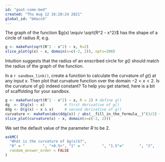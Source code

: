```yaml
---
id: "goat-come-bed"
created: "Thu Aug 12 16:28:24 2021"
global_id: "bHacc6"
---
```


The graph of the function $g(x) \equiv \sqrt{R^2 - x^2}$ has the shape of a circle of radius $R$, e.g.

```r
g <- makeFun(sqrt(R^2 - x^2) ~ x, R=2)
slice_plot(g(x) ~ x, domain(x=c(-2, 2)), npts=300)
```

Intuition suggests that the radius of an enscribed circle for $g()$ should match the radius of the graph of the function.

In a `r sandbox_link()`, create a function to calculate the curvature of $g()$ at any input $x$. Then plot that curvature function over the domain $-2 < x < 2$. Is the curvature of $g()$ indeed constant? To help you get started, here is a bit of scaffolding for your sandbox.

::: {.scaffolding  data-latex=""}
```r
g <- makeFun(sqrt(R^2 - x^2) ~ x, R = 2) # define g()
dg  <- D(g(x) ~ x)         # first derivative of g()
ddg <- D(g(x) ~ x & x)     # second derivative of g()
curvature <- makeFun(abs(ddg(x)) / abs(__fill_in_the_formula__)^(3/2) ~ x)
slice_plot(curvature(x) ~ x, domain(x=c(-2, 2)))
```
:::

We set the default value of the parameter $R$ to be 2. 

```r
askMC(
  "What is the curvature of $g(x)$?",
  "0" = "        ", "+0.5+", "1" = "        ", "1.5"="       ", "2",
  random_answer_order = FALSE
)
```
